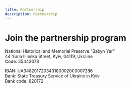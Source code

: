 ```yaml
---
title: Partnership
description: Partnership
---
```


# Join the partnership program

National Historical and Memorial Preserve "Babyn Yar" <br /> 44 Yuria Illienka
Street, Kyiv, 04119, Ukraine <br /> Сode: 35442078 <br />

IBAN: UA348201720343180002000007286 <br /> Bank: State Treasury Service of
Ukraine in Kyiv <br /> Bank code: 820172 <br />
